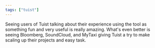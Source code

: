 ```yaml
---
tags: ["tuist"]
---
```


Seeing users of Tuist talking about their experience using the tool as something fun and  very useful is really amazing. What's even better is seeing Bloomberg, SoundCloud, and MyTaxi giving Tuist a try to make scaling up their projects and easy task.
